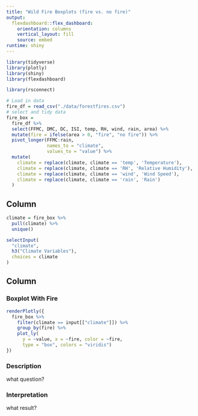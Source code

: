```yaml
---
title: "Wild Fire Boxplots (fire vs. no fire)"
output: 
  flexdashboard::flex_dashboard:
    orientation: columns
    vertical_layout: fill
    source: embed
runtime: shiny
---
```


```r
library(tidyverse)
library(plotly)
library(shiny)
library(flexdashboard)

library(rsconnect)
```

```r
# Load in data
fire_df = read_csv("./data/forestfires.csv")
# select and tidy data
fire_box = 
  fire_df %>% 
  select(FFMC, DMC, DC, ISI, temp, RH, wind, rain, area) %>% 
  mutate(fire = ifelse(area > 0, "fire", "no fire")) %>% 
  pivot_longer(FFMC:rain,
               names_to = "climate",
               values_to = "value") %>% 
  mutate(
    climate = replace(climate, climate == 'temp', 'Temperature'),
    climate = replace(climate, climate == 'RH', 'Relative Humidity'),
    climate = replace(climate, climate == 'wind', 'Wind Speed'),
    climate = replace(climate, climate == 'rain', 'Rain')
  )

```

Column {.sidebar}
-----------------------------------------------------------------------

```r
climate = fire_box %>% 
  pull(climate) %>% 
  unique()

selectInput(
  "climate",
  h3("Climate Variables"),
  choices = climate
)
```

Column {.tabset}
-----------------------------------------------------------------------

### Boxplot With Fire

```r
renderPlotly({
  fire_box %>% 
    filter(climate == input[["climate"]]) %>% 
    group_by(fire) %>% 
    plot_ly(
      y = ~value, x = ~fire, color = ~fire,
      type = "box", colors = "viridis")
})

```

### Description
what question?

### Interpretation
what result?



